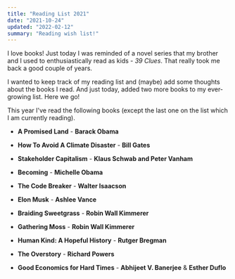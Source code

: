 ```yaml
---
title: "Reading List 2021"
date: "2021-10-24"
updated: "2022-02-12"
summary: "Reading wish list!"
---
```


I love books! Just today I was reminded of a novel series that my brother and I used to enthusiastically read as kids - _39 Clues_.
That really took me back a good couple of years.

I wanted to keep track of my reading list and (maybe) add some thoughts about the books I read. And just today, added two more books to my ever-growing list. Here we go!

This year I've read the following books (except the last one on the list which I am currently reading).

- **A Promised Land** - **Barack Obama**

- **How To Avoid A Climate Disaster** - **Bill Gates**

- **Stakeholder Capitalism** - **Klaus Schwab and Peter Vanham**

- **Becoming** - **Michelle Obama**

- **The Code Breaker** - **Walter Isaacson**

- **Elon Musk** - **Ashlee Vance**

- **Braiding Sweetgrass** - **Robin Wall Kimmerer**

- **Gathering Moss** - **Robin Wall Kimmerer**

- **Human Kind: A Hopeful History** - **Rutger Bregman**

- **The Overstory** - **Richard Powers**

- **Good Economics for Hard Times** - **Abhijeet V. Banerjee** & **Esther Duflo**
